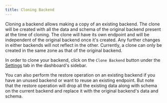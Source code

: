 ```yaml
---
title: Cloning Backend
---
```


Cloning a backend allows making a copy of an existing backend. The clone will be
created with all the data and schema of the original backend present at the time
of cloning. The clone will have its own endpoint and will be independent of the
original backend once it's created. Any further changes in either backends will
not reflect in the other. Currently, a clone can only be created in the same
zone as that of the original backend.

In order to clone your backend, click on the `Clone Backend` button under the
[Settings](https://cloud.dgraph.io/_/settings) tab in the dashboard's sidebar.

You can also perform the restore operation on an existing backend if you have an
unused backend or want to reuse an existing endpoint. But note that the restore
operation will drop all the existing data along with schema on the current
backend and replace it with the original backend's data and schema.
